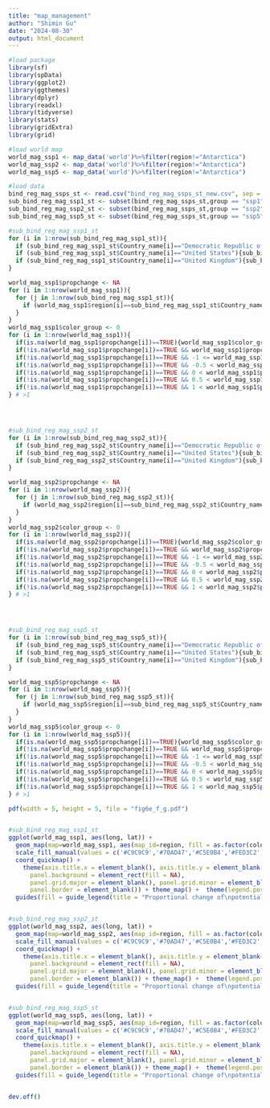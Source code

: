 ---
title: "map_management"
author: "Shimin Gu"
date: "2024-08-30"
output: html_document
---

```{r}
#load package
library(sf)
library(spData)
library(ggplot2)
library(ggthemes)
library(dplyr)
library(readxl)
library(tidyverse)
library(stats)
library(gridExtra)
library(grid)

#load world map 
world_mag_ssp1 <- map_data('world')%>%filter(region!="Antarctica")
world_mag_ssp2 <- map_data('world')%>%filter(region!="Antarctica")
world_mag_ssp5 <- map_data('world')%>%filter(region!="Antarctica")

#load data
bind_reg_mag_ssps_st <- read.csv("bind_reg_mag_ssps_st_new.csv", sep = ",", header = T)
sub_bind_reg_mag_ssp1_st <- subset(bind_reg_mag_ssps_st,group == "ssp1")
sub_bind_reg_mag_ssp2_st <- subset(bind_reg_mag_ssps_st,group == "ssp2")
sub_bind_reg_mag_ssp5_st <- subset(bind_reg_mag_ssps_st,group == "ssp5")
```

```{r}

#sub_bind_reg_mag_ssp1_st
for (i in 1:nrow(sub_bind_reg_mag_ssp1_st)){
  if (sub_bind_reg_mag_ssp1_st$Country_name[i]=="Democratic Republic of the Congo"){sub_bind_reg_mag_ssp1_st$Country_name[i] = "D.R. Congo"}
  if (sub_bind_reg_mag_ssp1_st$Country_name[i]=="United States"){sub_bind_reg_mag_ssp1_st$Country_name[i] = "USA"}
  if (sub_bind_reg_mag_ssp1_st$Country_name[i]=="United Kingdom"){sub_bind_reg_mag_ssp1_st$Country_name[i] = "UK"}
}

world_mag_ssp1$propchange <- NA
for (i in 1:nrow(world_mag_ssp1)){
  for (j in 1:nrow(sub_bind_reg_mag_ssp1_st)){
    if (world_mag_ssp1$region[i]==sub_bind_reg_mag_ssp1_st$Country_name[j]){world_mag_ssp1$propchange[i]=sub_bind_reg_mag_ssp1_st$propchange[j];break}
  }
}
world_mag_ssp1$color_group <- 0
for (i in 1:nrow(world_mag_ssp1)){
  if(is.na(world_mag_ssp1$propchange[i])==TRUE){world_mag_ssp1$color_group[i]='a1'} #No data
  if(!is.na(world_mag_ssp1$propchange[i])==TRUE && world_mag_ssp1$propchange[i] < -1){world_mag_ssp1$color_group[i]='a2'} #<-1
  if(!is.na(world_mag_ssp1$propchange[i])==TRUE && -1 <= world_mag_ssp1$propchange[i] && world_mag_ssp1$propchange[i] <= -0.5){world_mag_ssp1$color_group[i]='a3'} #-1 ~ -0.5
  if(!is.na(world_mag_ssp1$propchange[i])==TRUE && -0.5 < world_mag_ssp1$propchange[i] && world_mag_ssp1$propchange[i] <= 0){world_mag_ssp1$color_group[i]='a4'} #-0.5 ~ 0
  if(!is.na(world_mag_ssp1$propchange[i])==TRUE && 0 < world_mag_ssp1$propchange[i] && world_mag_ssp1$propchange[i] <= 0.5){world_mag_ssp1$color_group[i]='a5'} # 0 ~ 0.5
  if(!is.na(world_mag_ssp1$propchange[i])==TRUE && 0.5 < world_mag_ssp1$propchange[i] && world_mag_ssp1$propchange[i] <= 1){world_mag_ssp1$color_group[i]='a6'} # 0.5 ~ 1
  if(!is.na(world_mag_ssp1$propchange[i])==TRUE && 1 < world_mag_ssp1$propchange[i]){world_mag_ssp1$color_group[i]='a7'}
} # >1




#sub_bind_reg_mag_ssp2_st
for (i in 1:nrow(sub_bind_reg_mag_ssp2_st)){
  if (sub_bind_reg_mag_ssp2_st$Country_name[i]=="Democratic Republic of the Congo"){sub_bind_reg_mag_ssp2_st$Country_name[i] = "D.R. Congo"}
  if (sub_bind_reg_mag_ssp2_st$Country_name[i]=="United States"){sub_bind_reg_mag_ssp2_st$Country_name[i] = "USA"}
  if (sub_bind_reg_mag_ssp2_st$Country_name[i]=="United Kingdom"){sub_bind_reg_mag_ssp2_st$Country_name[i] = "UK"}
}

world_mag_ssp2$propchange <- NA
for (i in 1:nrow(world_mag_ssp2)){
  for (j in 1:nrow(sub_bind_reg_mag_ssp2_st)){
    if (world_mag_ssp2$region[i]==sub_bind_reg_mag_ssp2_st$Country_name[j]){world_mag_ssp2$propchange[i]=sub_bind_reg_mag_ssp2_st$propchange[j];break}
  }
}
world_mag_ssp2$color_group <- 0
for (i in 1:nrow(world_mag_ssp2)){
  if(is.na(world_mag_ssp2$propchange[i])==TRUE){world_mag_ssp2$color_group[i]='a1'} #No data
  if(!is.na(world_mag_ssp2$propchange[i])==TRUE && world_mag_ssp2$propchange[i] < -1){world_mag_ssp2$color_group[i]='a2'} #<-1
  if(!is.na(world_mag_ssp2$propchange[i])==TRUE && -1 <= world_mag_ssp2$propchange[i] && world_mag_ssp2$propchange[i] <= -0.5){world_mag_ssp2$color_group[i]='a3'} #-1 ~ -0.5
  if(!is.na(world_mag_ssp2$propchange[i])==TRUE && -0.5 < world_mag_ssp2$propchange[i] && world_mag_ssp2$propchange[i] <= 0){world_mag_ssp2$color_group[i]='a4'} #-0.5 ~ 0
  if(!is.na(world_mag_ssp2$propchange[i])==TRUE && 0 < world_mag_ssp2$propchange[i] && world_mag_ssp2$propchange[i] <= 0.5){world_mag_ssp2$color_group[i]='a5'} # 0 ~ 0.5
  if(!is.na(world_mag_ssp2$propchange[i])==TRUE && 0.5 < world_mag_ssp2$propchange[i] && world_mag_ssp2$propchange[i] <= 1){world_mag_ssp2$color_group[i]='a6'} # 0.5 ~ 1
  if(!is.na(world_mag_ssp2$propchange[i])==TRUE && 1 < world_mag_ssp2$propchange[i]){world_mag_ssp2$color_group[i]='a7'}
} # >1




#sub_bind_reg_mag_ssp5_st
for (i in 1:nrow(sub_bind_reg_mag_ssp5_st)){
  if (sub_bind_reg_mag_ssp5_st$Country_name[i]=="Democratic Republic of the Congo"){sub_bind_reg_mag_ssp5_st$Country_name[i] = "D.R. Congo"}
  if (sub_bind_reg_mag_ssp5_st$Country_name[i]=="United States"){sub_bind_reg_mag_ssp5_st$Country_name[i] = "USA"}
  if (sub_bind_reg_mag_ssp5_st$Country_name[i]=="United Kingdom"){sub_bind_reg_mag_ssp5_st$Country_name[i] = "UK"}
}

world_mag_ssp5$propchange <- NA
for (i in 1:nrow(world_mag_ssp5)){
  for (j in 1:nrow(sub_bind_reg_mag_ssp5_st)){
    if (world_mag_ssp5$region[i]==sub_bind_reg_mag_ssp5_st$Country_name[j]){world_mag_ssp5$propchange[i]=sub_bind_reg_mag_ssp5_st$propchange[j];break}
  }
}
world_mag_ssp5$color_group <- 0
for (i in 1:nrow(world_mag_ssp5)){
  if(is.na(world_mag_ssp5$propchange[i])==TRUE){world_mag_ssp5$color_group[i]='a1'} #No data
  if(!is.na(world_mag_ssp5$propchange[i])==TRUE && world_mag_ssp5$propchange[i] < -1){world_mag_ssp5$color_group[i]='a2'} #<-1
  if(!is.na(world_mag_ssp5$propchange[i])==TRUE && -1 <= world_mag_ssp5$propchange[i] && world_mag_ssp5$propchange[i] <= -0.5){world_mag_ssp5$color_group[i]='a3'} #-1 ~ -0.5
  if(!is.na(world_mag_ssp5$propchange[i])==TRUE && -0.5 < world_mag_ssp5$propchange[i] && world_mag_ssp5$propchange[i] <= 0){world_mag_ssp5$color_group[i]='a4'} #-0.5 ~ 0
  if(!is.na(world_mag_ssp5$propchange[i])==TRUE && 0 < world_mag_ssp5$propchange[i] && world_mag_ssp5$propchange[i] <= 0.5){world_mag_ssp5$color_group[i]='a5'} # 0 ~ 0.5
  if(!is.na(world_mag_ssp5$propchange[i])==TRUE && 0.5 < world_mag_ssp5$propchange[i] && world_mag_ssp5$propchange[i] <= 1){world_mag_ssp5$color_group[i]='a6'} # 0.5 ~ 1
  if(!is.na(world_mag_ssp5$propchange[i])==TRUE && 1 < world_mag_ssp5$propchange[i]){world_mag_ssp5$color_group[i]='a7'}
} # >1
```

```{r}
pdf(width = 5, height = 5, file = "fig6e_f_g.pdf")


#sub_bind_reg_mag_ssp1_st
ggplot(world_mag_ssp1, aes(long, lat)) +
  geom_map(map=world_mag_ssp1, aes(map_id=region, fill = as.factor(color_group)), color="white", linewidth = 0.02) +
  scale_fill_manual(values = c('#C9C9C9','#70AD47','#C5E0B4','#FED3C2','#FD9780','#F2584B','#611320')) +
  coord_quickmap() +
    theme(axis.title.x = element_blank(), axis.title.y = element_blank(), axis.ticks = element_blank(),
      panel.background = element_rect(fill = NA),
      panel.grid.major = element_blank(), panel.grid.minor = element_blank(),
      panel.border = element_blank()) + theme_map() +  theme(legend.position = "bottom") + 
  guides(fill = guide_legend(title = "Proportional change of\npotential total economic cost (%)",reverse = TRUE, nrow = 1, byrow = TRUE))


#sub_bind_reg_mag_ssp2_st
ggplot(world_mag_ssp2, aes(long, lat)) +
  geom_map(map=world_mag_ssp2, aes(map_id=region, fill = as.factor(color_group)), color="white", linewidth = 0.02) +
  scale_fill_manual(values = c('#C9C9C9','#70AD47','#C5E0B4','#FED3C2','#FD9780','#F2584B','#611320')) +
  coord_quickmap() +
    theme(axis.title.x = element_blank(), axis.title.y = element_blank(), axis.ticks = element_blank(),
      panel.background = element_rect(fill = NA),
      panel.grid.major = element_blank(), panel.grid.minor = element_blank(),
      panel.border = element_blank()) + theme_map() +  theme(legend.position = "bottom") + 
  guides(fill = guide_legend(title = "Proportional change of\npotential total economic cost (%)",reverse = TRUE, nrow = 1, byrow = TRUE))


#sub_bind_reg_mag_ssp5_st
ggplot(world_mag_ssp5, aes(long, lat)) +
  geom_map(map=world_mag_ssp5, aes(map_id=region, fill = as.factor(color_group)), color="white", linewidth = 0.02) +
  scale_fill_manual(values = c('#C9C9C9','#70AD47','#C5E0B4','#FED3C2','#FD9780','#F2584B','#611320')) +
  coord_quickmap() +
    theme(axis.title.x = element_blank(), axis.title.y = element_blank(), axis.ticks = element_blank(),
      panel.background = element_rect(fill = NA),
      panel.grid.major = element_blank(), panel.grid.minor = element_blank(),
      panel.border = element_blank()) + theme_map() +  theme(legend.position = "bottom") + 
  guides(fill = guide_legend(title = "Proportional change of\npotential total economic cost (%)",reverse = TRUE, nrow = 1, byrow = TRUE))


dev.off()
```

